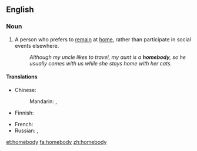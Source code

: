 ==English==

===Noun===
{{en-noun|homebodi|es}}

# A person who prefers to [[remain]] at [[home]], rather than participate in social events elsewhere.
#: ''Although my uncle likes to travel, my aunt is a '''homebody''', so he usually comes with us while she stays home with her cats.''

====Translations====
{{trans-top|person who likes to stay home}}
* Chinese:
*: Mandarin: {{t-|cmn|宅男|tr=zháinán|m|sc=Hani}}, {{t-|cmn|宅女|tr=zháinǚ|f|sc=Hani}}
* Finnish: {{t-|fi|kotikissa}}
{{trans-mid}}
* French: {{t|fr|casanier|m}}
* Russian: {{t|ru|домосед|m|tr=domos'éd}}, {{t|ru|домоседка|f|tr=domos'édka}}
{{trans-bottom}}

[[et:homebody]]
[[fa:homebody]]
[[zh:homebody]]